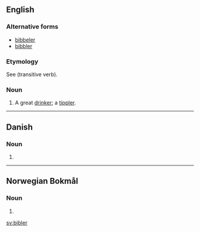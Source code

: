 ==English==

===Alternative forms===
* [[bibbeler]]
* [[bibbler]]

===Etymology===
See {{m|en|bib}} (transitive verb).

===Noun===
{{en-noun}}

# {{label|en|archaic}} A great [[drinker]]; a [[tippler]].

{{Webster 1913}}

----

==Danish==

===Noun===
{{head|da|noun form|g=c}}

# {{plural indefinite of|bibel|lang=da}}

----

==Norwegian Bokmål==

===Noun===
{{head|nb|noun form|g=m}}

# {{inflection of|bibel||indefinite|p|lang=nb}}

[[sv:bibler]]